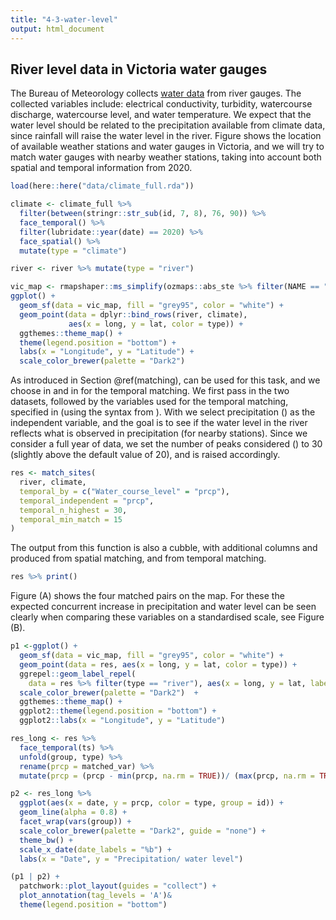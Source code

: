 ```yaml
---
title: "4-3-water-level"
output: html_document
---
```


## River level data in Victoria water gauges


The Bureau of Meteorology collects [water data](http://www.bom.gov.au/metadata/catalogue/19115/ANZCW0503900528?template=full) from river gauges. The collected variables include: electrical conductivity, turbidity, watercourse discharge, watercourse level, and water temperature. We expect that the water level should be related to the precipitation available from climate data, since rainfall will raise the water level in the river. Figure \ref{fig:matching-map} shows the location of available weather stations and water gauges in Victoria, and we will try to match water gauges with nearby weather stations, taking into account both spatial and temporal information from 2020.

```r
load(here::here("data/climate_full.rda"))

climate <- climate_full %>%
  filter(between(stringr::str_sub(id, 7, 8), 76, 90)) %>%
  face_temporal() %>%
  filter(lubridate::year(date) == 2020) %>%
  face_spatial() %>%
  mutate(type = "climate")

river <- river %>% mutate(type = "river")
```

```r
vic_map <- rmapshaper::ms_simplify(ozmaps::abs_ste %>% filter(NAME == "Victoria"))  
ggplot() + 
  geom_sf(data = vic_map, fill = "grey95", color = "white") + 
  geom_point(data = dplyr::bind_rows(river, climate), 
             aes(x = long, y = lat, color = type)) + 
  ggthemes::theme_map() +
  theme(legend.position = "bottom") +
  labs(x = "Longitude", y = "Latitude") + 
  scale_color_brewer(palette = "Dark2") 
```

As introduced in Section \@ref(matching), \code{match_sites()} can be used for this task, and we choose \code{Water_course_level} in \code{river} and \code{prcp} in \code{climate} for the temporal matching. We first pass in the two datasets, followed by the variables used for the temporal matching, specified in \code{temporal_by} (using the \code{by} syntax from \code{dplyr::join}). With \code{temporal_independent} we select precipitation (\code{prcp}) as the independent variable, and the goal is to see if the water level in the river reflects what is observed in precipitation (for nearby stations). Since we consider a full year of data, we set the number of peaks considered (\code{temporal_n_highest}) to 30 (slightly above the default value of 20), and \code{temporal_min_match} is raised accordingly.

```r
res <- match_sites(
  river, climate,
  temporal_by = c("Water_course_level" = "prcp"),
  temporal_independent = "prcp",  
  temporal_n_highest = 30,
  temporal_min_match = 15
)
```

The output from this function is also a cubble, with additional columns \code{dist} and \code{group} produced from spatial matching, and \code{n_match} from temporal matching.

```r
res %>% print()
```

Figure \ref{fig:matching} (A) shows the four matched pairs on the map. For these the expected concurrent increase in precipitation and water level can be seen clearly when comparing these variables on a standardised scale, see Figure \ref{fig:matching} (B).

```r
p1 <-ggplot() + 
  geom_sf(data = vic_map, fill = "grey95", color = "white") + 
  geom_point(data = res, aes(x = long, y = lat, color = type)) +
  ggrepel::geom_label_repel(
    data = res %>% filter(type == "river"), aes(x = long, y = lat, label = group)) +
  scale_color_brewer(palette = "Dark2")  + 
  ggthemes::theme_map() +
  ggplot2::theme(legend.position = "bottom") +
  ggplot2::labs(x = "Longitude", y = "Latitude")

res_long <- res %>%
  face_temporal(ts) %>%
  unfold(group, type) %>%
  rename(prcp = matched_var) %>% 
  mutate(prcp = (prcp - min(prcp, na.rm = TRUE))/ (max(prcp, na.rm = TRUE) - min(prcp, na.rm = TRUE))) 

p2 <- res_long %>% 
  ggplot(aes(x = date, y = prcp, color = type, group = id)) +
  geom_line(alpha = 0.8) +
  facet_wrap(vars(group)) +
  scale_color_brewer(palette = "Dark2", guide = "none") +
  theme_bw() +
  scale_x_date(date_labels = "%b") + 
  labs(x = "Date", y = "Precipitation/ water level")

(p1 | p2) + 
  patchwork::plot_layout(guides = "collect") + 
  plot_annotation(tag_levels = 'A')&
  theme(legend.position = "bottom")
```
